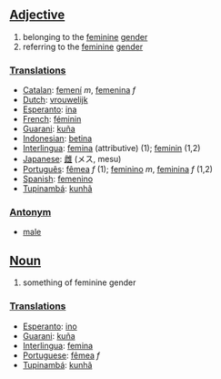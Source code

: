 ==[[Adjective]]==

#belonging to the [[feminine]] [[gender]]
#referring to the [[feminine]] [[gender]]

===[[Translation]]s===
*[[Catalan]]: [[femení]] ''m'', [[femenina]] ''f''
*[[Dutch]]: [[vrouwelijk]]
*[[Esperanto]]: [[ina]]
*[[French]]: [[féminin]]
*[[Guarani]]: [[kuña]]
*[[Indonesian]]: [[betina]]
*[[Interlingua]]: [[femina]] (attributive) (1); [[feminin]] (1,2)
*[[Japanese]]: [[雌]] (メス, mesu)
*[[Português]]: [[fêmea]] ''f'' (1); [[feminino]] ''m'', [[feminina]] ''f'' (1,2)
*[[Spanish]]: [[femenino]]
*[[Tupinambá]]: [[kunhã]]

===[[Antonym]]===
*[[male]]

==[[Noun]]==

#something of feminine gender

===[[Translation]]s===
*[[Esperanto]]: [[ino]]
*[[Guarani]]: [[kuña]]
*[[Interlingua]]: [[femina]]
*[[Portuguese]]: [[fêmea]] ''f''
*[[Tupinambá]]: [[kunhã]]
